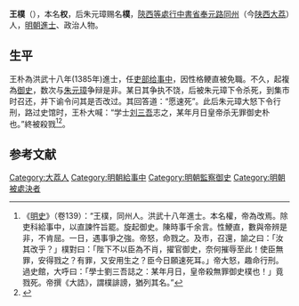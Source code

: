 {{Otheruses|other=名为王权的其他人物|王权}}
{{Otheruses|other=名为王樸的其他人物|王樸}}

'''王樸'''（{{bd|?||?||}}），本名'''权'''，后朱元璋赐名'''樸'''，[[陝西等處行中書省|陝西等處行中書省]][[奉元路|奉元路]][[同州|同州]]（今[[陕西|陕西]][[大荔|大荔]]）人，[[明朝|明朝]][[進士|進士]]、政治人物。

== 生平 ==
王朴為洪武十八年(1385年)進士，任[[吏部|吏部]][[给事中|给事中]]，因性格鲠直被免職。不久，起複為[[御史|御史]]，数次与[[朱元璋|朱元璋]]争辩是非。某日其争执不饶，后被朱元璋下令杀死，到集市时召还，并下谕令问其是否改过。其回答道：“愿速死”。此后朱元璋大怒下令行刑，路过史馆时，王朴大喊：“学士[[刘三吾|刘三吾]]志之，某年月日皇帝杀无罪御史朴也。”終被殺戮<ref>《[[明史|明史]]》（卷139）：“王樸，同州人。洪武十八年進士。本名權，帝為改焉。除吏科給事中，以直諫忤旨罷。旋起御史。陳時事千余言。性鯁直，數與帝辨是非，不肯屈。一日，遇事爭之強。帝怒，命戮之。及市，召還，諭之曰：「汝其改乎？」樸對曰：「陛下不以臣為不肖，擢官御史，奈何摧辱至此！使臣無罪，安得戮之？有罪，又安用生之？臣今日願速死耳。」帝大怒，趣命行刑。過史館，大呼曰：「學士劉三吾誌之：某年月日，皇帝殺無罪御史樸也！」竟戮死。帝撰《大誥》，謂樸誹謗，猶列其名。”</ref><ref>{{cite book | language = zh-hans | author = 潘荣胜 | coauthors =  | title = 《明清进士录》 | url =  | date = 2006年 | location =  | publisher = [[中华书局|中华书局]] | id =  | isbn = 9787101043501 | pages = 3页 }}</ref>。

==参考文献==
{{wikisource|明史/卷139}}
{{Reflist}}

{{洪武十八年乙丑科殿試金榜}}

{{Authority control}}

{{DEFAULTSORT:Wang王}}
[[Category:大荔人|Category:大荔人]]
[[Category:明朝給事中|Category:明朝給事中]]
[[Category:明朝監察御史|Category:明朝監察御史]]
[[Category:明朝被處決者|Category:明朝被處決者]]


{{明朝人物小作品}}